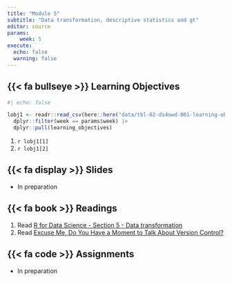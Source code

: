 ```yaml
---
title: "Module 5"
subtitle: "Data transformation, descriptive statistics and gt"
editor: source
params:
    week: 5
execute: 
  echo: false
  warning: false
---
```


## {{< fa bullseye >}} Learning Objectives

```r
#| echo: false

lobj1 <- readr::read_csv(here::here("data/tbl-02-ds4owd-001-learning-objectives.csv")) |> 
  dplyr::filter(week == params$week) |>
  dplyr::pull(learning_objectives)

```

1. `r lobj1[1]`
1. `r lobj1[2]`

## {{< fa display >}} Slides

- In preparation

## {{< fa book >}} Readings

1. Read [R for Data Science - Section 5 - Data transformation](https://r4ds.had.co.nz/transform.html)  
2. Read [Excuse Me, Do You Have a Moment to Talk About Version Control?](https://www.tandfonline.com/doi/full/10.1080/00031305.2017.1399928)

## {{< fa code >}} Assignments

- In preparation


